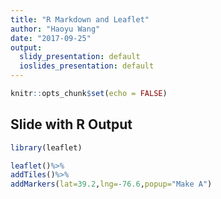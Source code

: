 ---
title: "R Markdown and Leaflet"
author: "Haoyu Wang"
date: "2017-09-25"
output:
  slidy_presentation: default
  ioslides_presentation: default
---

```{r setup, include=FALSE}
knitr::opts_chunk$set(echo = FALSE)
```

## Slide with R Output

```{r cars, echo = TRUE}
library(leaflet)

leaflet()%>%
addTiles()%>%
addMarkers(lat=39.2,lng=-76.6,popup="Make A")
```


